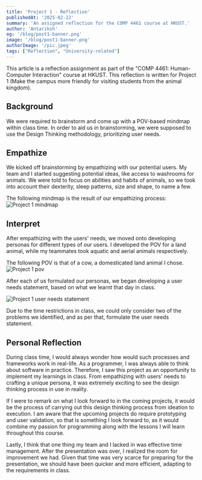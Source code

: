 ```yaml
---
title: 'Project 1 - Reflection'
publishedAt: '2025-02-22'
summary: 'An assigned reflection for the COMP 4461 course at HKUST.'
author: 'Antariksh'
og: '/blog/post1-banner.png'
image: '/blog/post1-banner.png'
authorImage: '/pic.jpeg'
tags: ["Reflection", "University-related"]
---
```


This article is a reflection assignment as part of the "COMP 4461: Human-Computer Interaction" course at HKUST. This reflection is written for Project 1 (Make the campus more friendly for visiting students from the animal kingdom).

## Background

We were required to brainstorm and come up with a POV-based mindmap within class time. In order to aid us in brainstorming, we were supposed to use the Design Thinking methodology, prioritizing user needs.

## Empathize

We kicked off brainstorming by empathizing with our potential users. My team and I started suggesting potential ideas, like access to washrooms for animals. We were told to focus on abilities and habits of animals, so we took into account their dexterity, sleep patterns, size and shape, to name a few.

The following mindmap is the result of our empathizing process:
![Project 1 mindmap](/blog/project1-mindmap.png)

## Interpret

After empathizing with the users' needs, we moved onto developing personas for different types of our users. I developed the POV for a land animal, while my teammates took aquatic and aerial animals respectively.

The following POV is that of a cow, a domesticated land animal I chose.
![Project 1 pov](/blog/project1-pov.png)

After each of us formulated our personas, we began developing a user needs statement, based on what we learnt that day in class.

![Project 1 user needs statement](/blog/project1-statement.png)

Due to the time restrictions in class, we could only consider two of the problems we identified, and as per that, formulate the user needs statement.

## Personal Reflection

During class time, I would always wonder how would such processes and frameworks work in real-life. As a programmer, I was always able to think about software in practice. Therefore, I saw this project as an opportunity to implement my learnings in class. From empathizing with users' needs to crafting a unique persona, it was extremely exciting to see the design thinking process in use in reality.

If I were to remark on what I look forward to in the coming projects, it would be the process of carrying out this design thinking process from ideation to execution. I am aware that the upcoming projects do require prototyping and user validation, so that is something I look forward to, as it would combine my passion for programming along with the lessons I will learn throughout this course.

Lastly, I think that one thing my team and I lacked in was effective time management. After the presentation was over, I realized the room for improvement we had. Given that time was very scarce for preparing for the presentation, we should have been quicker and more efficient, adapting to the requirements in class.